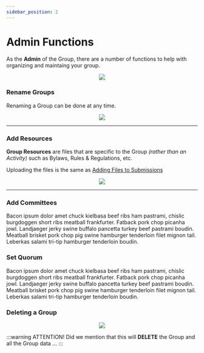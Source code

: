 ```yaml
---
sidebar_position: 2
---
```



# Admin Functions

As the **Admin** of the Group, there are a number of functions to help with organizing and maintaing your group.

<center>
	<img src={useBaseUrl('/img/administration/admin-1.jpg')} />
</center>

### Rename Groups

Renaming a Group can be done at any time.

<center>
	<img src={useBaseUrl('/img/administration/rename-1.gif')} />
</center>

---

### Add Resources

**Group Resources** are files that are specific to the Group _(rather than an Activity)_ such as Bylaws, Rules & Regulations, etc.

Uploading the files is the same as [Adding Files to Submissions](../../docs/started/generalUsage#add-files-to-submissions)

<center>
	<img src={useBaseUrl('/img/administration/resources-1.gif')} />
</center>

---

### Add Committees

<div className='red-highlight'>
	Bacon ipsum dolor amet chuck kielbasa beef ribs ham pastrami, chislic
	burgdoggen short ribs meatball frankfurter. Fatback pork chop picanha jowl.
	Landjaeger jerky swine buffalo pancetta turkey beef pastrami boudin. Meatball
	brisket pork chop pig swine hamburger tenderloin filet mignon tail. Leberkas
	salami tri-tip hamburger tenderloin boudin.
</div>

### Set Quorum

<div className='red-highlight'>
	Bacon ipsum dolor amet chuck kielbasa beef ribs ham pastrami, chislic
	burgdoggen short ribs meatball frankfurter. Fatback pork chop picanha jowl.
	Landjaeger jerky swine buffalo pancetta turkey beef pastrami boudin. Meatball
	brisket pork chop pig swine hamburger tenderloin filet mignon tail. Leberkas
	salami tri-tip hamburger tenderloin boudin.
</div>

### Deleting a Group

<center>
	<img src={useBaseUrl('/img/administration/admin-6.jpg')} />
</center>

:::warning ATTENTION!
Did we mention that this will **DELETE** the Group and all the Group data ...
:::
